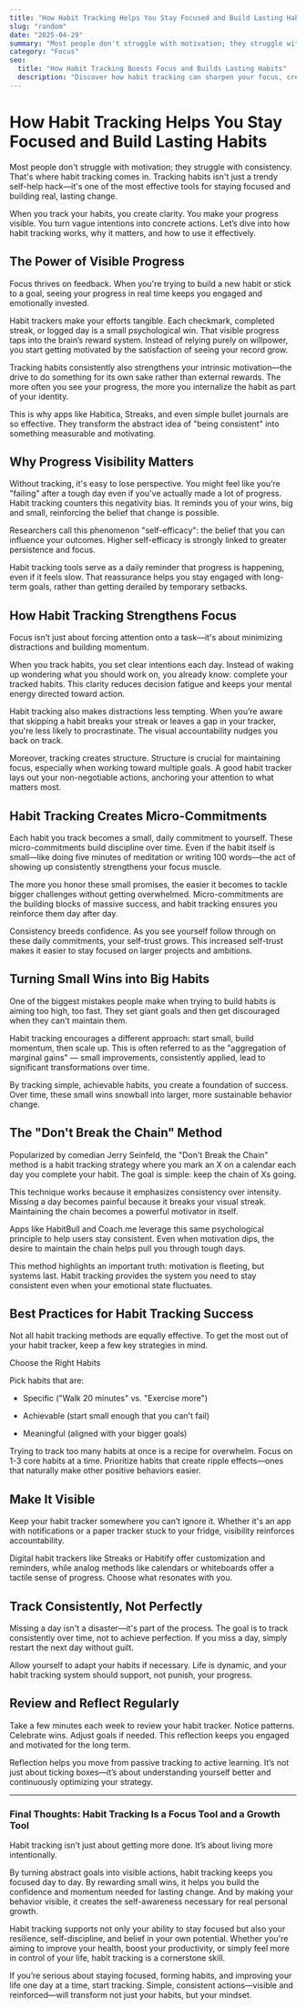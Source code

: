 ```yaml
---
title: "How Habit Tracking Helps You Stay Focused and Build Lasting Habits"
slug: "random"
date: "2025-04-29"
summary: "Most people don't struggle with motivation; they struggle with consistency. That's where habit tracking comes in. Tracking habits isn't just a trendy self-help hack—it's one of the most effective tools for staying focused and building real, lasting change."
category: "Focus"
seo:
  title: "How Habit Tracking Boosts Focus and Builds Lasting Habits"
  description: "Discover how habit tracking can sharpen your focus, create lasting habits, and drive personal growth. Learn proven strategies to track habits effectively and stay consistent."
---
```


# How Habit Tracking Helps You Stay Focused and Build Lasting Habits

Most people don't struggle with motivation; they struggle with consistency. That's where habit tracking comes in. Tracking habits isn't just a trendy self-help hack—it's one of the most effective tools for staying focused and building real, lasting change.

When you track your habits, you create clarity. You make your progress visible. You turn vague intentions into concrete actions. Let’s dive into how habit tracking works, why it matters, and how to use it effectively.

## The Power of Visible Progress

Focus thrives on feedback. When you're trying to build a new habit or stick to a goal, seeing your progress in real time keeps you engaged and emotionally invested.

Habit trackers make your efforts tangible. Each checkmark, completed streak, or logged day is a small psychological win. That visible progress taps into the brain’s reward system. Instead of relying purely on willpower, you start getting motivated by the satisfaction of seeing your record grow.

Tracking habits consistently also strengthens your intrinsic motivation—the drive to do something for its own sake rather than external rewards. The more often you see your progress, the more you internalize the habit as part of your identity.

This is why apps like Habitica, Streaks, and even simple bullet journals are so effective. They transform the abstract idea of "being consistent" into something measurable and motivating.

## Why Progress Visibility Matters

Without tracking, it's easy to lose perspective. You might feel like you’re "failing" after a tough day even if you've actually made a lot of progress. Habit tracking counters this negativity bias. It reminds you of your wins, big and small, reinforcing the belief that change is possible.

Researchers call this phenomenon "self-efficacy": the belief that you can influence your outcomes. Higher self-efficacy is strongly linked to greater persistence and focus.

Habit tracking tools serve as a daily reminder that progress is happening, even if it feels slow. That reassurance helps you stay engaged with long-term goals, rather than getting derailed by temporary setbacks.

## How Habit Tracking Strengthens Focus

Focus isn’t just about forcing attention onto a task—it's about minimizing distractions and building momentum.

When you track habits, you set clear intentions each day. Instead of waking up wondering what you should work on, you already know: complete your tracked habits. This clarity reduces decision fatigue and keeps your mental energy directed toward action.

Habit tracking also makes distractions less tempting. When you’re aware that skipping a habit breaks your streak or leaves a gap in your tracker, you're less likely to procrastinate. The visual accountability nudges you back on track.

Moreover, tracking creates structure. Structure is crucial for maintaining focus, especially when working toward multiple goals. A good habit tracker lays out your non-negotiable actions, anchoring your attention to what matters most.

## Habit Tracking Creates Micro-Commitments

Each habit you track becomes a small, daily commitment to yourself. These micro-commitments build discipline over time. Even if the habit itself is small—like doing five minutes of meditation or writing 100 words—the act of showing up consistently strengthens your focus muscle.

The more you honor these small promises, the easier it becomes to tackle bigger challenges without getting overwhelmed. Micro-commitments are the building blocks of massive success, and habit tracking ensures you reinforce them day after day.

Consistency breeds confidence. As you see yourself follow through on these daily commitments, your self-trust grows. This increased self-trust makes it easier to stay focused on larger projects and ambitions.

## Turning Small Wins into Big Habits

One of the biggest mistakes people make when trying to build habits is aiming too high, too fast. They set giant goals and then get discouraged when they can't maintain them.

Habit tracking encourages a different approach: start small, build momentum, then scale up. This is often referred to as the "aggregation of marginal gains" — small improvements, consistently applied, lead to significant transformations over time.

By tracking simple, achievable habits, you create a foundation of success. Over time, these small wins snowball into larger, more sustainable behavior change.

## The "Don't Break the Chain" Method

Popularized by comedian Jerry Seinfeld, the "Don't Break the Chain" method is a habit tracking strategy where you mark an X on a calendar each day you complete your habit. The goal is simple: keep the chain of Xs going.

This technique works because it emphasizes consistency over intensity. Missing a day becomes painful because it breaks your visual streak. Maintaining the chain becomes a powerful motivator in itself.

Apps like HabitBull and Coach.me leverage this same psychological principle to help users stay consistent. Even when motivation dips, the desire to maintain the chain helps pull you through tough days.

This method highlights an important truth: motivation is fleeting, but systems last. Habit tracking provides the system you need to stay consistent even when your emotional state fluctuates.

## Best Practices for Habit Tracking Success

Not all habit tracking methods are equally effective. To get the most out of your habit tracker, keep a few key strategies in mind.

Choose the Right Habits

Pick habits that are:

- Specific ("Walk 20 minutes" vs. "Exercise more")

- Achievable (start small enough that you can't fail)

- Meaningful (aligned with your bigger goals)

Trying to track too many habits at once is a recipe for overwhelm. Focus on 1-3 core habits at a time. Prioritize habits that create ripple effects—ones that naturally make other positive behaviors easier.

## Make It Visible

Keep your habit tracker somewhere you can’t ignore it. Whether it's an app with notifications or a paper tracker stuck to your fridge, visibility reinforces accountability.

Digital habit trackers like Streaks or Habitify offer customization and reminders, while analog methods like calendars or whiteboards offer a tactile sense of progress. Choose what resonates with you.

## Track Consistently, Not Perfectly

Missing a day isn't a disaster—it's part of the process. The goal is to track consistently over time, not to achieve perfection. If you miss a day, simply restart the next day without guilt.

Allow yourself to adapt your habits if necessary. Life is dynamic, and your habit tracking system should support, not punish, your progress.

## Review and Reflect Regularly

Take a few minutes each week to review your habit tracker. Notice patterns. Celebrate wins. Adjust goals if needed. This reflection keeps you engaged and motivated for the long term.

Reflection helps you move from passive tracking to active learning. It’s not just about ticking boxes—it’s about understanding yourself better and continuously optimizing your strategy.

---

### Final Thoughts: Habit Tracking Is a Focus Tool and a Growth Tool

Habit tracking isn’t just about getting more done. It’s about living more intentionally.

By turning abstract goals into visible actions, habit tracking keeps you focused day to day. By rewarding small wins, it helps you build the confidence and momentum needed for lasting change. And by making your behavior visible, it creates the self-awareness necessary for real personal growth.

Habit tracking supports not only your ability to stay focused but also your resilience, self-discipline, and belief in your own potential. Whether you're aiming to improve your health, boost your productivity, or simply feel more in control of your life, habit tracking is a cornerstone skill.

If you’re serious about staying focused, forming habits, and improving your life one day at a time, start tracking. Simple, consistent actions—visible and reinforced—will transform not just your habits, but your mindset.
